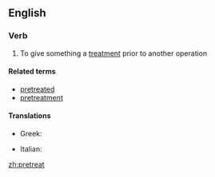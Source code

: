 ==English==

===Verb===
{{en-verb}}

# To give something a [[treatment]] prior to another operation

====Related terms====
* [[pretreated]]
* [[pretreatment]]

====Translations====
{{trans-top|pretreat}}
* Greek: {{t|el|προεπεξεργάζομαι}}
{{trans-mid}}
* Italian: {{t|it|pretrattare}}
{{trans-bottom}}

[[zh:pretreat]]